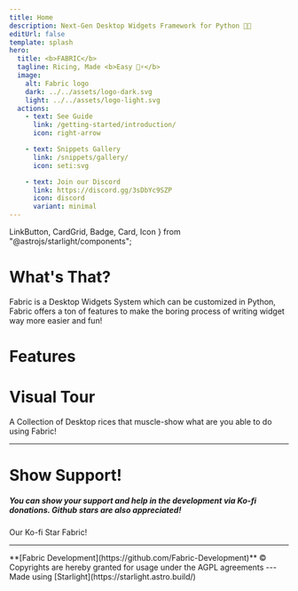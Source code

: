 ```yaml
---
title: Home
description: Next-Gen Desktop Widgets Framework for Python 🍚🐍
editUrl: false
template: splash
hero:
  title: <b>FABRIC</b>
  tagline: Ricing, Made <b>Easy 🍚⚡</b>
  image:
    alt: Fabric logo
    dark: ../../assets/logo-dark.svg
    light: ../../assets/logo-light.svg
  actions:
    - text: See Guide
      link: /getting-started/introduction/
      icon: right-arrow

    - text: Snippets Gallery
      link: /snippets/gallery/
      icon: seti:svg

    - text: Join our Discord
      link: https://discord.gg/3sDbYc9SZP
      icon: discord
      variant: minimal
---
```


  LinkButton,
  CardGrid,
  Badge,
  Card,
  Icon
} from "@astrojs/starlight/components";

<div class="text-center">
  <h1 class="text-5xl -mb-4">
    <span>
      <Icon class="inline" name="information" />
    </span>
  </h1>
  <h1>What's That?</h1>
  <p>
    Fabric is a Desktop Widgets System which can be customized in Python, Fabric
    offers a ton of features to make the boring process of writing widget way
    more easier and fun!
  </p>
</div>

<div class="text-center mt-10">
  <h1 class="text-5xl -mb-4">
    <span>
      <Icon class="inline" name="star" />
    </span>
  </h1>
  <h1>Features</h1>
</div>

<CardGrid stagger>
  <FeatureCard
    title="Easy to Use"
    body="Built for simplicity and ease. No unnecessary complexity, no tedious setup, and no shell scripts required!"
  />
  <FeatureCard
    title="Lots of Widgets"
    body="Fabric offers an extensive collection of pre-made widgets, allowing you to get started swiftly and effortlessly!"
  />
  <FeatureCard
    title="Cross-Platform Compatibility"
    body="Seamlessly compatible with both X11 and Wayland, Fabric also offers native support for Hyprland!"
  />
  <FeatureCard
    title="Endlessly Customizable"
    body="As a Python package, Fabric provides infinite possibilities for customization—limited only by your creativity!"
  />
  <FeatureCard
    title="Awesome Community"
    body="Join our active and welcoming community on Discord, where you’ll find support and collaboration opportunities!"
  />
  <FeatureCard
  title="Enhanced DevEX"
  body="Fabric adopts an advanced typing system thus fewer bugs and better development experience!"
/>

</CardGrid>
<div class="text-center mt-10" >

  <h1 class="text-5xl -mb-10">
    <span><Icon class="inline" name="laptop"/></span>
  </h1>
  <div class="text-5xl -mb-14">
    <Badge text="New Section!"/>
  </div>
  <h1>Visual Tour</h1>
  A Collection of Desktop rices that muscle-show what are you able to do using Fabric!
</div>
<CardGrid>
  <ShowcaseCard
    name="Fabrika - فابريكا"
    author="EL-Darsh"
    description="A setup that is fully equipped, finely tuned, and built to perform flawlessly!"
    imageSrc="/showcase/darsh-fabrika.png"
    src="https://example.com"
  />
  <ShowcaseCard
    name="AxOS"
    author="Axenide"
    description="An entire Desktop Environment Fabricated from scratch, compressed inside a powerful sidebar!"
    imageSrc="/showcase/axenide-axos.png"
    src="https://github.com/Axenide/dotfiles"
  />
</CardGrid>

---

<div class="text-center mt-10">
  <h1 class="text-5xl -mb-4">
    <span><Icon class="inline" name="heart"/></span>
  </h1>
  <h1>Show Support!</h1>
  <h5 class="font-normal">
    You can show your support and help in the development via Ko-fi donations.
    Github stars are also appreciated!
  </h5>
  <LinkButton
    class={"shine border-0"}
    icon="external"
    href={"https://ko-fi.com/kairead"}
  >
    Our Ko-fi
  </LinkButton>
  <LinkButton
    variant="minimal"
    class={"shine border-0 px-2"}
    icon="github"
    href={"https://github.com/Fabric-Development/fabric"}
  >
    Star Fabric!
  </LinkButton>

</div>

---

<div class="text-center">
  <h8>
    **[Fabric Development](https://github.com/Fabric-Development)** ©
    Copyrights are hereby granted for usage under the AGPL agreements
  </h8>
  ---
  <div class="inline-flex items-center gap-1">
    Made using [Starlight](https://starlight.astro.build/)
    <div style="margin-top: 0.2rem !important">
      <Icon name="starlight" />
    </div>
    <div style="margin-top: 0.2rem !important">
      <Icon name="astro" />
    </div>
  </div>
</div>
